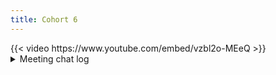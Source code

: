 ```yaml
---
title: Cohort 6
---
```

{{< video https://www.youtube.com/embed/vzbl2o-MEeQ >}}
<details>
<summary> Meeting chat log </summary>
```
00:05:30	Oluwafemi Oyedele:	Hi everyone, Good Evening !!!
00:09:44	Trevin:	I agree Arthur, need to look at that package some more
```
</details>
